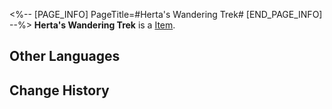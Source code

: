 <%-- [PAGE_INFO]
PageTitle=#Herta's Wandering Trek#
[END_PAGE_INFO] --%>
{{Item Infobox
|id          = 43016
|image       = Item Herta's Wandering Trek.png
|type        = 
|invCategory = Relics
|rarity      = 3
|effect      = 
|description = Madam Herta lost all interest in the space station the moment it was complete. The station maintains a steady orbital velocity as it circles The Blue, leaving a track of its circular motion on the planet below.
|source1     = [[Simulated Universe]]: World 3 - Immersion Device Redemption
}}
'''Herta's Wandering Trek''' is a [[Item]].

==Other Languages==
{{Other Languages
|en   = Herta's Wandering Trek
|zhs  = 「黑塔」的漫历轨迹
|zht  = 「黑塔」的漫歷軌跡
|ja   = 「ヘルタ」の軌跡
|ko   = 「헤르타」의 궤적
|es   = Trayectoria errante de Herta
|fr   = Errances de Herta
|ru   = Орбита скитаний «Герты»
|th   = Herta's Wandering Trek
|vi   = Chuyến Đi Của Herta
|de   = Hertas Wanderschaft
|id   = Herta's Wandering Trek
|pt   = Jornada Nômade de Herta
}}

==Change History==
{{Change History|1.0}}
